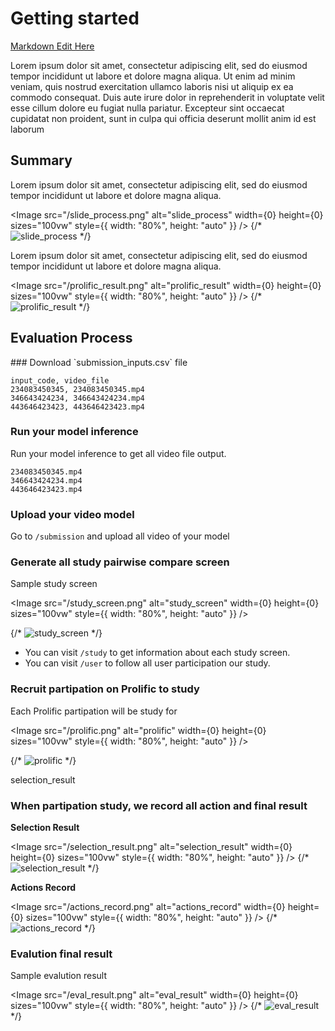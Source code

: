 
# Getting started

[Markdown Edit Here](<https://github.com/hemvip/GENEA/blob/main/genea/app/(private)/getting-started/page.mdx>)

Lorem ipsum dolor sit amet, consectetur adipiscing elit, sed do eiusmod tempor incididunt ut labore et dolore magna aliqua. Ut enim ad minim veniam, quis nostrud exercitation ullamco laboris nisi ut aliquip ex ea commodo consequat. Duis aute irure dolor in reprehenderit in voluptate velit esse cillum dolore eu fugiat nulla pariatur. Excepteur sint occaecat cupidatat non proident, sunt in culpa qui officia deserunt mollit anim id est laborum

## Summary

Lorem ipsum dolor sit amet, consectetur adipiscing elit, sed do eiusmod tempor incididunt ut labore et dolore magna aliqua.

<Image
  src="/slide_process.png"
  alt="slide_process"
  width={0}
  height={0}
  sizes="100vw"
  style={{ width: "80%", height: "auto" }}
/>
{/* ![slide_process](/slide_process.png) */}

Lorem ipsum dolor sit amet, consectetur adipiscing elit, sed do eiusmod tempor incididunt ut labore et dolore magna aliqua.

<Image
  src="/prolific_result.png"
  alt="prolific_result"
  width={0}
  height={0}
  sizes="100vw"
  style={{ width: "80%", height: "auto" }}
/>
{/* ![prolific_result](/prolific_result.png) */}

## Evaluation Process

<Steps>
### Download `submission_inputs.csv` file

```text
input_code, video_file
234083450345, 234083450345.mp4
346643424234, 346643424234.mp4
443646423423, 443646423423.mp4
```

### Run your model inference

Run your model inference to get all video file output.

```text
234083450345.mp4
346643424234.mp4
443646423423.mp4
```

### Upload your video model

Go to `/submission` and upload all video of your model

### Generate all study pairwise compare screen

Sample study screen

<Image
  src="/study_screen.png"
  alt="study_screen"
  width={0}
  height={0}
  sizes="100vw"
  style={{ width: "80%", height: "auto" }}
/>

{/* ![study_screen](/study_screen.png) */}

- You can visit `/study` to get information about each study screen.
- You can visit `/user` to follow all user participation our study.

### Recruit partipation on Prolific to study

Each Prolific partipation will be study for

<Image
  src="/prolific.png"
  alt="prolific"
  width={0}
  height={0}
  sizes="100vw"
  style={{ width: "80%", height: "auto" }}
/>

{/* ![prolific](/prolific.png) */}

selection_result

### When partipation study, we record all action and final result

**Selection Result**

<Image
  src="/selection_result.png"
  alt="selection_result"
  width={0}
  height={0}
  sizes="100vw"
  style={{ width: "80%", height: "auto" }}
/>
{/* ![selection_result](/selection_result.png) */}

**Actions Record**

<Image
  src="/actions_record.png"
  alt="actions_record"
  width={0}
  height={0}
  sizes="100vw"
  style={{ width: "80%", height: "auto" }}
/>
{/* ![actions_record](/actions_record.png) */}

### Evalution final result

Sample evalution result

<Image
  src="/eval_result.png"
  alt="eval_result"
  width={0}
  height={0}
  sizes="100vw"
  style={{ width: "80%", height: "auto" }}
/>
{/* ![eval_result](/eval_result.png) */}

</Steps>
